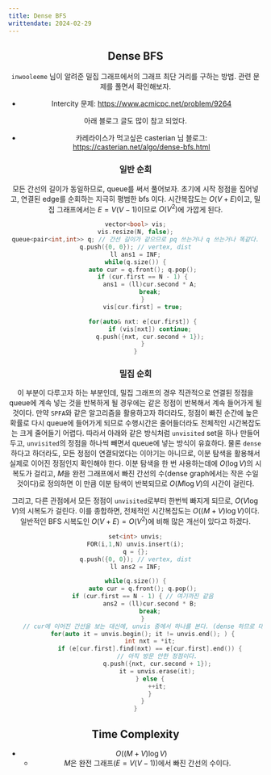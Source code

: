 ```yaml
---
title: Dense BFS
writtendate: 2024-02-29
---
```


<Header />


## Dense BFS

`inwooleeme` 님이 알려준 밀집 그래프에서의 그래프 최단 거리를 구하는 방법. 관련 문제를 풀면서 확인해보자.

- Intercity 문제: https://www.acmicpc.net/problem/9264

아래 블로그 글도 많이 참고 되었다.

- 카레라이스가 먹고싶은 casterian 님 블로그: https://casterian.net/algo/dense-bfs.html


### 일반 순회

모든 간선의 길이가 동일하므로, queue를 써서 풀어보자. 초기에 시작 정점을 집어넣고, 연결된 edge를 순회하는 지극히 평범한 bfs 이다. 시간복잡도는 $O(V + E)$이고, 밀집 그래프에서는 $E = V(V-1)$이므로 $O(V^2)$에 가깝게 된다.

```cpp
vector<bool> vis;
vis.resize(N, false);
queue<pair<int,int>> q; // 간선 길이가 같으므로 pq 쓰는거나 q 쓰는거나 똑같다.
q.push({0, 0}); // vertex, dist
ll ans1 = INF;
while(q.size()) {
    auto cur = q.front(); q.pop();
    if (cur.first == N - 1) {
        ans1 = (ll)cur.second * A;
        break;
    }
    vis[cur.first] = true;

    for(auto& nxt: e[cur.first]) {
        if (vis[nxt]) continue;
        q.push({nxt, cur.second + 1});
    }
}
```

### 밀집 순회

이 부분이 다루고자 하는 부분인데, 밀집 그래프의 경우 직관적으로 연결된 정점을 queue에 계속 넣는 것을 반복하게 될 경우에는 같은 정점이 반복해서 계속 들어가게 될 것이다. 만약 `SPFA`와 같은 알고리즘을 활용하고자 하더라도, 정점이 빠진 순간에 높은 확률로 다시 queue에 들어가게 되므로 수행시간은 줄어들더라도 전체적인 시간복잡도는 크게 줄어들기 어렵다. 따라서 아래와 같은 방식처럼 `unvisited` set을 하나 만들어두고, `unvisited`의 정점을 하나씩 빼면서 queue에 넣는 방식이 유효하다. 물론 `dense` 하다고 하더라도, 모든 정점이 연결되었다는 이야기는 아니므로, 이분 탐색을 활용해서 실제로 이어진 정점인지 확인해야 한다. 이분 탐색을 한 번 사용하는데에 $O(\log V)$의 시복도가 걸리고, $M$을 완전 그래프에서 빠진 간선의 수(dense graph에서는 작은 수일 것이다)로 정의하면 이 만큼 이분 탐색이 반복되므로 $O(M \log V)$의 시간이 걸린다.

그리고, 다른 관점에서 모든 정점이 `unvisited`로부터 한번씩 빠지게 되므로, $O(V \log V)$의 시복도가 걸린다. 이를 종합하면, 전체적인 시간복잡도는 $O((M + V) \log V)$이다. 일반적인 BFS 시복도인 $O(V + E) = O(V^2)$에 비해 많은 개선이 있다고 하겠다.

```cpp
set<int> unvis;
FOR(i,1,N) unvis.insert(i);
q = {};
q.push({0, 0}); // vertex, dist
ll ans2 = INF;

while(q.size()) {
    auto cur = q.front(); q.pop();
    if (cur.first == N - 1) { // 여기까진 같음
        ans2 = (ll)cur.second * B;
        break;
    }
    // cur에 이어진 간선을 보는 대신에, unvis 중에서 하나를 본다. (dense 하므로 대부분의 경우 경로가 있다)
    for(auto it = unvis.begin(); it != unvis.end(); ) {
        int nxt = *it;
        if (e[cur.first].find(nxt) == e[cur.first].end()) {
            // 아직 방문 안한 정점이다.
            q.push({nxt, cur.second + 1});
            it = unvis.erase(it);
        } else {
            ++it;
        }
    }
}
```

## Time Complexity

- $O((M + V) \log V)$
  - $M$은 완전 그래프($E = V(V-1)$)에서 빠진 간선의 수이다.

<Comment />
